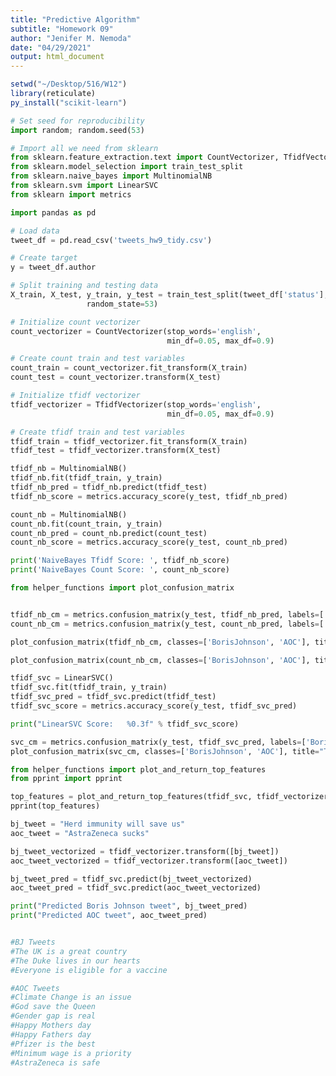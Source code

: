 ```yaml
---
title: "Predictive Algorithm"
subtitle: "Homework 09"
author: "Jenifer M. Nemoda"
date: "04/29/2021"
output: html_document
---
```


```r
setwd("~/Desktop/516/W12")
library(reticulate)
py_install("scikit-learn")
```


```python
# Set seed for reproducibility
import random; random.seed(53)

# Import all we need from sklearn
from sklearn.feature_extraction.text import CountVectorizer, TfidfVectorizer
from sklearn.model_selection import train_test_split
from sklearn.naive_bayes import MultinomialNB
from sklearn.svm import LinearSVC
from sklearn import metrics
```


```python
import pandas as pd

# Load data
tweet_df = pd.read_csv('tweets_hw9_tidy.csv')

# Create target
y = tweet_df.author

# Split training and testing data
X_train, X_test, y_train, y_test = train_test_split(tweet_df['status'], y, test_size=0.33, 
                 random_state=53)
```


```python
# Initialize count vectorizer
count_vectorizer = CountVectorizer(stop_words='english', 
                                   min_df=0.05, max_df=0.9)

# Create count train and test variables
count_train = count_vectorizer.fit_transform(X_train)
count_test = count_vectorizer.transform(X_test)

# Initialize tfidf vectorizer
tfidf_vectorizer = TfidfVectorizer(stop_words='english', 
                                   min_df=0.05, max_df=0.9)

# Create tfidf train and test variables
tfidf_train = tfidf_vectorizer.fit_transform(X_train)
tfidf_test = tfidf_vectorizer.transform(X_test)
```


```python
tfidf_nb = MultinomialNB()
tfidf_nb.fit(tfidf_train, y_train)
tfidf_nb_pred = tfidf_nb.predict(tfidf_test)
tfidf_nb_score = metrics.accuracy_score(y_test, tfidf_nb_pred)

count_nb = MultinomialNB()
count_nb.fit(count_train, y_train)
count_nb_pred = count_nb.predict(count_test)
count_nb_score = metrics.accuracy_score(y_test, count_nb_pred)

print('NaiveBayes Tfidf Score: ', tfidf_nb_score)
print('NaiveBayes Count Score: ', count_nb_score)
```


```python
from helper_functions import plot_confusion_matrix


tfidf_nb_cm = metrics.confusion_matrix(y_test, tfidf_nb_pred, labels=['BorisJohnson', 'AOC'])
count_nb_cm = metrics.confusion_matrix(y_test, count_nb_pred, labels=['BorisJohnson', 'AOC'])

plot_confusion_matrix(tfidf_nb_cm, classes=['BorisJohnson', 'AOC'], title="TF-IDF NB Confusion Matrix")

plot_confusion_matrix(count_nb_cm, classes=['BorisJohnson', 'AOC'], title="Count NB Confusion Matrix", figure=1)
```


```python
tfidf_svc = LinearSVC()
tfidf_svc.fit(tfidf_train, y_train)
tfidf_svc_pred = tfidf_svc.predict(tfidf_test)
tfidf_svc_score = metrics.accuracy_score(y_test, tfidf_svc_pred)

print("LinearSVC Score:   %0.3f" % tfidf_svc_score)

svc_cm = metrics.confusion_matrix(y_test, tfidf_svc_pred, labels=['BorisJohnson', 'AOC'])
plot_confusion_matrix(svc_cm, classes=['BorisJohnson', 'AOC'], title="TF-IDF LinearSVC Confusion Matrix")
```


```python
from helper_functions import plot_and_return_top_features
from pprint import pprint

top_features = plot_and_return_top_features(tfidf_svc, tfidf_vectorizer)
pprint(top_features)
```


```python
bj_tweet = "Herd immunity will save us" 
aoc_tweet = "AstraZeneca sucks" 

bj_tweet_vectorized = tfidf_vectorizer.transform([bj_tweet])
aoc_tweet_vectorized = tfidf_vectorizer.transform([aoc_tweet])

bj_tweet_pred = tfidf_svc.predict(bj_tweet_vectorized)
aoc_tweet_pred = tfidf_svc.predict(aoc_tweet_vectorized)

print("Predicted Boris Johnson tweet", bj_tweet_pred)
print("Predicted AOC tweet", aoc_tweet_pred)


#BJ Tweets
#The UK is a great country
#The Duke lives in our hearts 
#Everyone is eligible for a vaccine

#AOC Tweets
#Climate Change is an issue 
#God save the Queen
#Gender gap is real
#Happy Mothers day
#Happy Fathers day
#Pfizer is the best
#Minimum wage is a priority
#AstraZeneca is safe
```